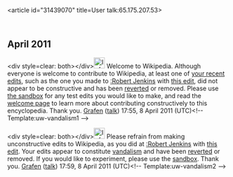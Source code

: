 <article id="31439070" title=User talk:65.175.207.53>
	<talkpage id="31439070" title="User talk:65.175.207.53">

== April 2011 ==

&lt;div style=clear: both&gt;&lt;/div&gt;[[File:Information.svg|25px|alt=|link=]] Welcome to Wikipedia. Although everyone is welcome to contribute to Wikipedia, at least one of [[Special:Contributions/65.175.207.53|your recent edits]], such as the one you made to [[:Robert Jenkins]] with [http://en.wikipedia.org/wiki/Robert_Jenkins?diff=423053182 this edit], did not appear to be constructive and has been [[Help:Reverting|reverted]] or removed. Please use [[Wikipedia:Sandbox|the sandbox]] for any test edits you would like to make, and read the [[Wikipedia:Welcoming committee/Welcome to Wikipedia|welcome page]] to learn more about contributing constructively to this encyclopedia. Thank you. [[User:Grafen|Grafen]] ([[User talk:Grafen|talk]]) 17:55, 8 April 2011 (UTC)&lt;!-- Template:uw-vandalism1 --&gt;

&lt;div style=clear: both&gt;&lt;/div&gt;[[File:Information.svg|25px|alt=|link=]] Please refrain from making unconstructive edits to Wikipedia, as you did at [[:Robert Jenkins]] with [http://en.wikipedia.org/wiki/Robert_Jenkins?diff=423053719 this edit]. Your edits appear to constitute [[Wikipedia:Vandalism|vandalism]] and have been [[Help:Reverting|reverted]] or removed. If you would like to experiment, please use the [[Wikipedia:Sandbox|sandbox]]. Thank you. [[User:Grafen|Grafen]] ([[User talk:Grafen|talk]]) 17:59, 8 April 2011 (UTC)&lt;!-- Template:uw-vandalism2 --&gt;
	</talkpage>
</article>